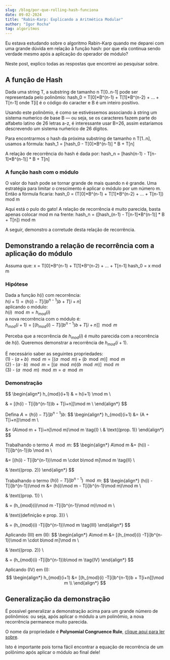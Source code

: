 ```yaml
---
slug: /blog/por-que-rolling-hash-funciona
date: 09-02-2024
title: "Rabin-Karp: Explicando a Aritmética Modular"
author: "Igor Rocha"
tag: algoritmos
---
```


Eu estava estudando sobre o algoritmo Rabin-Karp quando me deparei com uma grande dúvida em relação à função hash: por que ela continua sendo verdade mesmo após a aplicação do operador de módulo? 

Neste post, explico todas as respostas que encontrei ao pesquisar sobre.

## A função de Hash

Dada uma string T, a substring de tamanho n T[0..n-1] pode ser representada pelo polinômio:
hash_0 = T[0]*B^(n-1) + T[1]*B^(n-2) + ... + T[n-1]
onde T[i] é o código do caracter e B é um inteiro positivo. 

Usando este polinômio, é como se estivéssemos associando à string um sistema nuḿerico de base B — ou seja, se os caracteres fazem parte do alfabeto latino de 26 letras a-z, é interessante usar B=26, assim estariamos descrevendo um sistema nuḿerico de 26 dígitos.

Para encontrarmos o hash da próxima substring de tamanho n T[1..n], usamos a fórmula:
hash_1 = [hash_0 - T[0]*B^(n-1)] * B + T[n]

A relação de recorrência do hash é dada por:
hash_n = [hash(n-1) - T[n-1]*B^(n-1)] * B + T[n]

### A função hash com o módulo

O valor do hash pode se tornar grande de mais quando n é grande. Uma estratégia para limitar o crescimento é aplicar o módulo por um número m. Então a fórmula ficaria:
hash_0 = (T[0]*B^(n-1) + T[1]*B^(n-2) + ... + T[n-1]) mod m

Aqui está o pulo do gato! A relação de recorrência é muito parecida, basta apenas colocar mod m na frente:
hash_n = ([hash_(n-1) - T[n-1]*B^(n-1)] * B + T[n]) mod m

A seguir, demonstro a corretude desta relação de recorrência.

## Demonstrando a relação de recorrência com a aplicação do módulo


Assuma que:
x = T[0]*B^(n-1) + T[1]*B^(n-2) + ... + T[n-1]
hash_0 = x mod m

### Hipótese

Dada a função $h(i)$ com recorrência:  
$h(i+1) = (h(i) - T[i]b^{n-1})b + T[i+n]$  
aplicando o módulo:  
$h(i)\mod m = h_{mod}(i)$  
a nova recorrência com o módulo é:  
$h_{mod}(i+1) = [(h_{mod}(i) - T[i]b^{n-1})b + T[i + n]]\mod m$

Perceba que a recorrência de $h_{mod}(i)$ é muito parecida com a recorrência de $h(i)$. Queremos demonstrar a recorrência de $h_{mod}(i+1)$.

É necessário saber as seguintes propriedades:  
(1) - $(a+b) \mod m = [(a \mod m) + (b \mod m)] \mod m$  
(2) - $(a\cdot b) \mod m = [(a \mod m)(b \mod m)] \mod m$  
(3) - $(a\mod m)\mod m = a\mod m$

### Demonstração

$$ 
\begin{align*}
h_{mod}(i+1) & = h(i+1) \mod m \\

& = [(h(i) - T[i]b^{n-1})b + T[i+n]]\mod m \\
\end{align*} 
$$

Defina $A = (h(i) - T[i]b^{n-1})b$:
$$
\begin{align*}
h_{mod}(i+1) &= (A + T[i+n])\mod m \\

&= (A\mod m + T[i+n]\mod m)\mod m \tag{I} \\
& \text{(prop. 1)} 
\end{align*}
$$

Trabalhando o termo $A\mod m$:
$$
\begin{align*}
A\mod m &= (h(i) - T[i]b^{n-1})b \mod m \\

&= [(h(i) - T[i]b^{n-1})\mod m \cdot b\mod m]\mod m \tag{II} \\

& \text{(prop. 2)} 
\end{align*}
$$

Trabalhando o termo $(h(i) - T[i]b^{n-1})\mod m$:
$$
\begin{align*}
(h(i) - T[i]b^{n-1})\mod m &= (h(i)\mod m - T[i]b^{n-1}\mod m)\mod m \\

& \text{(prop. 1)}  \\

& = (h_{mod}(i)\mod m -T[i]b^{n-1}\mod m)\mod m \\

& \text{(definição e prop. 3)} \\

& = (h_{mod}(i) -T[i]b^{n-1})\mod m \tag{III}
\end{align*}
$$

Aplicando (III) em (II):
$$
\begin{align*}
A\mod m &= [(h_{mod}(i) -T[i]b^{n-1})\mod m \cdot b\mod m]\mod m \\

& \text{(prop. 2)}  \\

& = (h_{mod}(i) -T[i]b^{n-1})b\mod m \tag{IV}
\end{align*}
$$

Aplicando (IV) em (I):
$$
\begin{align*}
h_{mod}(i+1) &= [(h_{mod}(i) -T[i]b^{n-1})b + T[i+n]]\mod m \\
\end{align*}
$$

## Generalização da demonstração

É possível generalizar a demonstração acima para um grande número de polinômios: ou seja, após aplicar o módulo a um polinômio, a nova recorrência permanece muito parecida. 

O nome da propriedade é **Polynomial Congruence Rule**, [clique aqui para ler sobre](https://math.stackexchange.com/questions/879251/congruence-arithmetic-laws-e-g-in-divisibility-by-7-test/879262#879262).


Isto é importante pois torna fácil encontrar a equação de recorrência de um polônimo após aplicar o módulo ao final dele! 



